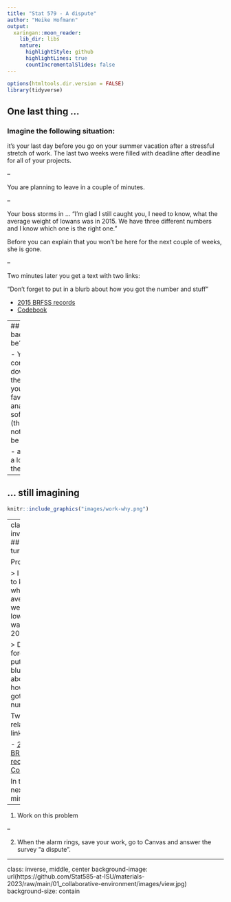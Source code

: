 ```yaml
---
title: "Stat 579 - A dispute"
author: "Heike Hofmann"
output:
  xaringan::moon_reader:
    lib_dir: libs
    nature:
      highlightStyle: github
      highlightLines: true
      countIncrementalSlides: false
---
```


```r
options(htmltools.dir.version = FALSE)
library(tidyverse)
```

## One last thing ...

### Imagine the following situation: 

it's your last day before you go on your summer vacation after a stressful stretch of work. 
The last two weeks were filled with deadline after deadline for all of your projects. 

--


You are planning to leave in a couple of minutes. 

--

Your boss storms in ... "I'm glad I still caught you, I need to know, what the average weight of Iowans was in 2015. We have three different numbers and I know which one is the right one."

Before you can explain that you won't be here for the next couple of weeks, she is gone.

--


Two minutes later you get a text with two links:

"Don't forget to put in a blurb about how you got the number and stuff"

- [2015 BRFSS records](https://raw.githubusercontent.com/Stat585-at-ISU/materials-2023/main/01_collaborative-environment/data/brfss_iowa.csv)
- [Codebook](https://www.cdc.gov/brfss/annual_data/2015/pdf/codebook15_llcp.pdf)


---
## How bad can it be?

- You confidently download the data in your favorite analysis software (this does not have to be R!)

- and take a look at the data.

---

<!--
## A test case

The dataset `brfss_iowa.csv` (linked from website) contains 6227 records from the Behavioral Risk Factor Surveillance System (BRFSS) for Iowans.

> The Behavioral Risk Factor Surveillance System (BRFSS) is the nation's premier system of health-related telephone surveys that collect state data about U.S. residents regarding their health-related risk behaviors.

It is conducted annually by the Center for Disease Control and Prevention (CDC).

Codebook with detailed explanations of variables is [available here](https://www.cdc.gov/brfss/annual_data/2015/pdf/codebook15_llcp.pdf).
-->

## ... still imagining

```r
knitr::include_graphics("images/work-why.png")
```


---
class: inverse
## Your turn

Prompt:

> I need to know, what the average weight of Iowans was in 2015."

> Don't forget to put in a blurb about how you got your number

Two related links:

- [2015 BRFSS records](https://raw.githubusercontent.com/Stat585-at-ISU/materials-2023/main/01_collaborative-environment/data/brfss_iowa.csv)
- [Codebook](https://www.cdc.gov/brfss/annual_data/2015/pdf/codebook15_llcp.pdf)


In the next 5 mins:

--

1. Work on this problem

--

2. When the alarm rings, save your work, go to Canvas and answer the survey "a dispute". 

<!--
0. Complete the following tasks and **write instructions / documentation** for a collaborator to be able to reproduce your findings.

1. Verify that there are 6227 cases (= number of interviews) in the data. 

2. Verify that there are variables `WEIGHT2` and `HEIGHT3` in the data and read the description of the variables in the codebook. 

3. How are height and weight related? Find correlations of weight and height by gender (`SEX`). How many values are the correlations based on for each gender?

2. Write a short report of your findings. Address potential problems in the data.

-->
---
class: inverse, middle, center
background-image: url(https://github.com/Stat585-at-ISU/materials-2023/raw/main/01_collaborative-environment/images/view.jpg)
background-size: contain


